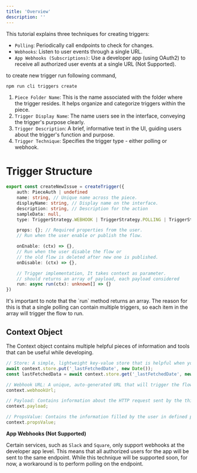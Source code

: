 ```yaml
---
title: 'Overview'
description: ''
---
```


This tutorial explains three techniques for creating triggers:

- `Polling`: Periodically call endpoints to check for changes.
- `Webhooks`: Listen to user events through a single URL.
- `App Webhooks (Subscriptions)`: Use a developer app (using OAuth2) to receive all authorized user events at a single URL (Not Supported).

to create new trigger run following command,

```bash
npm run cli triggers create
```

1. `Piece Folder Name`: This is the name associated with the folder where the trigger resides. It helps organize and categorize triggers within the piece.
2. `Trigger Display Name`: The name users see in the interface, conveying the trigger's purpose clearly.
3. `Trigger Description`: A brief, informative text in the UI, guiding users about the trigger's function and purpose.
4. `Trigger Technique`: Specifies the trigger type - either polling or webhook.

# Trigger Structure

```typescript
export const createNewIssue = createTrigger({
    auth: PieceAuth | undefined
    name: string, // Unique name across the piece.
    displayName: string, // Display name on the interface.
	description: string, // Description for the action
    sampleData: null,
    type: TriggerStrategy.WEBHOOK | TriggerStrategy.POLLING | TriggerStrategy.APP_WEBHOOK,

    props: {}; // Required properties from the user.
    // Run when the user enable or publish the flow.

	onEnable: (ctx) => {},
    // Run when the user disable the flow or
    // the old flow is deleted after new one is published.
	onDisable: (ctx) => {},

    // Trigger implementation, It takes context as parameter.
    // should returns an array of payload, each payload considered
    run: async run(ctx): unknown[] => {}
})
```

<Tip>
  It's important to note that the `run` method returns an array. The reason for
  this is that a single polling can contain multiple triggers, so each item in
  the array will trigger the flow to run.
</Tip>

## Context Object

The Context object contains multiple helpful pieces of information and tools that can be useful while developing.

```typescript
// Store: A simple, lightweight key-value store that is helpful when you are developing triggers that persist between runs, used to store information like the last polling date.
await context.store.put('_lastFetchedDate', new Date());
const lastFetchedData = await context.store.get('_lastFetchedDate', new Date());

// Webhook URL: A unique, auto-generated URL that will trigger the flow. Useful when you need to develop a trigger based on webhooks.
context.webhookUrl;

// Payload: Contains information about the HTTP request sent by the third party. It has three properties: status, headers, and body.
context.payload;

// PropsValue: Contains the information filled by the user in defined properties.
context.propsValue;
```

**App Webhooks (Not Supported)**

Certain services, such as `Slack` and `Square`, only support webhooks at the developer app level.
This means that all authorized users for the app will be sent to the same endpoint. While this technique will be supported soon, for now, a workaround is to perform polling on the endpoint.
